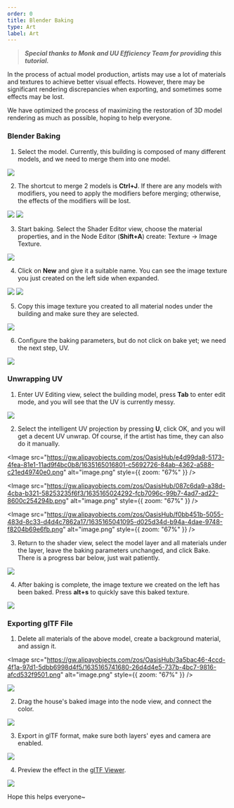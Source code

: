```yaml
---
order: 0
title: Blender Baking
type: Art
label: Art
---
```


> **_Special thanks to Monk and UU Efficiency Team for providing this tutorial._**

In the process of actual model production, artists may use a lot of materials and textures to achieve better visual effects. However, there may be significant rendering discrepancies when exporting, and sometimes some effects may be lost.

We have optimized the process of maximizing the restoration of 3D model rendering as much as possible, hoping to help everyone.

### Blender Baking

1. Select the model. Currently, this building is composed of many different models, and we need to merge them into one model.

<Image src="https://gw.alipayobjects.com/zos/OasisHub/062ab80a-f13e-4bde-b916-61ed65150540/1635163063741-2a68da6a-bb53-47ef-8404-7f52c127c802.png" />

2. The shortcut to merge 2 models is **Ctrl+J**. If there are any models with modifiers, you need to apply the modifiers before merging; otherwise, the effects of the modifiers will be lost.

<Image src="https://gw.alipayobjects.com/zos/OasisHub/ba1e9e63-4bf9-431d-95e3-d508e79aad63/1635163542878-3653c3a0-e4f5-4a6c-b7b7-d7184c98a819.png" />

<Image src="https://gw.alipayobjects.com/zos/OasisHub/2178d932-f0f2-438a-9f8c-527d1f6f05fa/1635163601788-28030c1a-37cd-4713-ba7a-af822bc3933a.png" />

3. Start baking. Select the Shader Editor view, choose the material properties, and in the Node Editor (**Shift+A**) create: Texture -> Image Texture.

<Image src="https://gw.alipayobjects.com/zos/OasisHub/e2ba5925-225c-48fa-b9e7-250e6f4e64a0/1635164198831-1237a411-8897-4ad0-b992-33c8b2b4000c.png" />

4. Click on **New** and give it a suitable name. You can see the image texture you just created on the left side when expanded.

<Image src="https://gw.alipayobjects.com/zos/OasisHub/cd9518f4-a6cd-48f3-8b04-7e7dfd20e661/1635164520500-013dc671-1db1-44f2-94a2-7213e0c5c343.png" />

<Image src="https://gw.alipayobjects.com/zos/OasisHub/3864b696-e0f0-4511-a230-1ca067205f67/1635164571943-ab22c291-6e52-49f2-87d3-cacc1ba6d468.png" />

5. Copy this image texture you created to all material nodes under the building and make sure they are selected.

<Image src="https://gw.alipayobjects.com/zos/OasisHub/f92bd96d-4afd-42b5-b575-672461acb064/1635164645095-27735887-b48b-48ee-8877-c01efda281f2.png" />

6. Configure the baking parameters, but do not click on bake yet; we need the next step, UV.

<Image src="https://gw.alipayobjects.com/zos/OasisHub/38b7d00e-1363-420d-bbc0-a06b1cbbb5f1/1635164890110-0f3449bd-7109-4d22-b083-dc725797b93e.png" />

### Unwrapping UV

1. Enter UV Editing view, select the building model, press **Tab** to enter edit mode, and you will see that the UV is currently messy.

<Image src="https://gw.alipayobjects.com/zos/OasisHub/f98df575-2c59-4288-a567-0ecbc66c1548/1635164950027-7a66b660-7b1d-4e83-a499-b37ac64bb6a9.png" />

2. Select the intelligent UV projection by pressing **U**, click OK, and you will get a decent UV unwrap. Of course, if the artist has time, they can also do it manually.

<Image src="https://gw.alipayobjects.com/zos/OasisHub/e4d99da8-5173-4fea-81e1-11ad9f4bc0b8/1635165016801-c5692726-84ab-4362-a588-c21ed49740e0.png" alt="image.png" style={{ zoom: "67%" }} />

<Image src="https://gw.alipayobjects.com/zos/OasisHub/087c6da9-a38d-4cba-b321-58253235f6f3/1635165024292-fcb7096c-99b7-4ad7-ad22-8600c254294b.png" alt="image.png" style={{ zoom: "67%" }} />

<Image src="https://gw.alipayobjects.com/zos/OasisHub/f0bb451b-5055-483d-8c33-d4d4c7862a17/1635165041095-d025d34d-b94a-4dae-9748-f8204b69e6fb.png" alt="image.png" style={{ zoom: "67%" }} />

3. Return to the shader view, select the model layer and all materials under the layer, leave the baking parameters unchanged, and click Bake. There is a progress bar below, just wait patiently.

<Image src="https://gw.alipayobjects.com/zos/OasisHub/e8c439b1-4dc4-419e-abe4-ad7fb7a3b8e5/1635165107820-c9733262-2672-4d1a-ac01-0452ed71c440.png" />

4. After baking is complete, the image texture we created on the left has been baked. Press **alt+s** to quickly save this baked texture.

<Image src="https://gw.alipayobjects.com/zos/OasisHub/96becab7-74e3-4b2b-94e8-0c74bc5929d5/1635165192308-88c6f55f-faa6-4aa2-91c5-2b7114dbc3e8.png" />

### Exporting glTF File

1. Delete all materials of the above model, create a background material, and assign it.

<Image src="https://gw.alipayobjects.com/zos/OasisHub/3a5bac46-4ccd-4f1a-97d1-5dbb6998d4f5/1635165741680-26d4d4e5-737b-4bc7-9816-afcd532f9501.png" alt="image.png" style={{ zoom: "67%" }} />

<Image src="https://gw.alipayobjects.com/zos/OasisHub/a2d19c0a-79b9-4d51-b306-83a86d4388e4/1635165697839-5f88f82f-a66b-453d-970d-3398818ca8d8.png" />

2. Drag the house's baked image into the node view, and connect the color.

<Image src="https://gw.alipayobjects.com/zos/OasisHub/ad28062c-09f0-4586-8ca0-a927f94e57d0/1635165825176-cb680c0b-9126-47f8-8ee2-920df3831a89.png" />

3. Export in glTF format, make sure both layers' eyes and camera are enabled.

<Image src="https://gw.alipayobjects.com/zos/OasisHub/1590d92c-54ba-4efa-b6ca-6c2c3e8b95de/1635165880957-933cc281-8848-436f-a2af-186d818202d1.png" />

4. Preview the effect in the [glTF Viewer](https://galacean.antgroup.com/#/gltf-viewer).

<Image src="https://gw.alipayobjects.com/zos/OasisHub/81cfd9e4-474a-45dc-8133-de27a9c08dd6/1635166016557-59978f7f-6c91-4f13-99b3-9907e5c8cd44.png" />

Hope this helps everyone~
